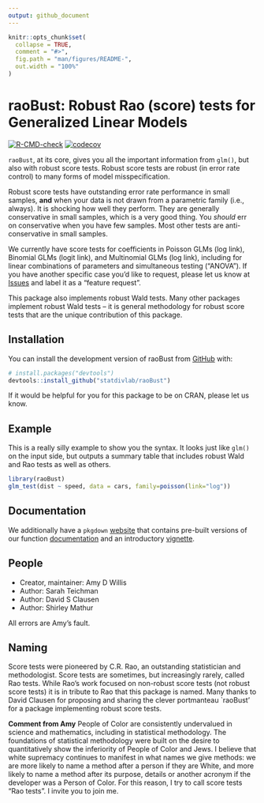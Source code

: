 ```yaml
---
output: github_document
---
```


<!-- README.md is generated from README.Rmd. Please edit that file -->

```r
knitr::opts_chunk$set(
  collapse = TRUE,
  comment = "#>",
  fig.path = "man/figures/README-",
  out.width = "100%"
)
```

# raoBust: Robust Rao (score) tests for Generalized Linear Models

<!-- badges: start -->
[![R-CMD-check](https://github.com/statdivlab/raoBust/workflows/R-CMD-check/badge.svg)](https://github.com/statdivlab/raoBust/actions)
[![codecov](https://codecov.io/github/statdivlab/raoBust/coverage.svg?branch=main)](https://app.codecov.io/github/statdivlab/raoBust)
<!-- badges: end -->

`raoBust`, at its core, gives you all the important information from
`glm()`, but also with robust score tests. Robust score tests are 
robust (in error rate control) to many forms of model misspecification. 

Robust score tests have outstanding error rate performance in small
samples, **and** when your data is not drawn from a parametric family
(i.e., always). It is shocking how well they perform. They are
generally conservative in small samples, which is a very good thing. 
You *should* err on conservative when you have few samples. Most 
other tests are anti-conservative in small samples. 

We currently have score tests for coefficients in Poisson GLMs (log 
link), Binomial GLMs (logit link), and Multinomial GLMs (log link), 
including for linear combinations of parameters and simultaneous testing
("ANOVA"). If you have another
specific case you’d like to request, please let us know at
[Issues](https://github.com/statdivlab/raoBust/issues) and label it as a
“feature request”.

This package also implements robust Wald tests. 
Many other packages implement robust Wald tests -- it is general 
methodology for robust score tests that are the unique contribution 
of this package. 

## Installation

You can install the development version of raoBust from
[GitHub](https://github.com/) with:

``` r
# install.packages("devtools")
devtools::install_github("statdivlab/raoBust")
```

If it would be helpful for you for this package to be on CRAN, 
please let us know. 

## Example

This is a really silly example to show you the syntax. It looks just like `glm()` on the input side, but outputs a summary table that includes robust Wald and Rao tests as well as others. 

```r
library(raoBust)
glm_test(dist ~ speed, data = cars, family=poisson(link="log"))
```

## Documentation 

We additionally have a `pkgdown` [website](https://statdivlab.github.io/raoBust/) that contains pre-built versions of our function [documentation](https://statdivlab.github.io/raoBust/reference/index.html) and an introductory [vignette](https://statdivlab.github.io/radEmu/articles/intro_raoBust.html).

## People

- Creator, maintainer: Amy D Willis
- Author: Sarah Teichman
- Author: David S Clausen
- Author: Shirley Mathur

All errors are Amy’s fault. 

## Naming

Score tests were pioneered by C.R. Rao, an outstanding 
statistician and methodologist. Score tests are sometimes, 
but increasingly rarely, called Rao tests. While Rao's work 
focused on non-robust score tests (not robust score tests) 
it is in tribute to Rao that this package is named. Many 
thanks to David Clausen for proposing and sharing the clever 
portmanteau `raoBust' for a package implementing robust score tests. 

**Comment from Amy** People of Color are consistently undervalued 
in science and mathematics, including in statistical methodology. 
The foundations of statistical methodology were built on 
the desire to quantitatively show the inferiority of People of Color 
and Jews. I believe that white supremacy continues to manifest 
in what names we give methods: we are more likely to name a method 
after a person if they are White, and more likely to name a method 
after its purpose, details or another acronym if the developer was 
a Person of Color. For this reason, I try to call score tests 
"Rao tests". I invite you to join me. 